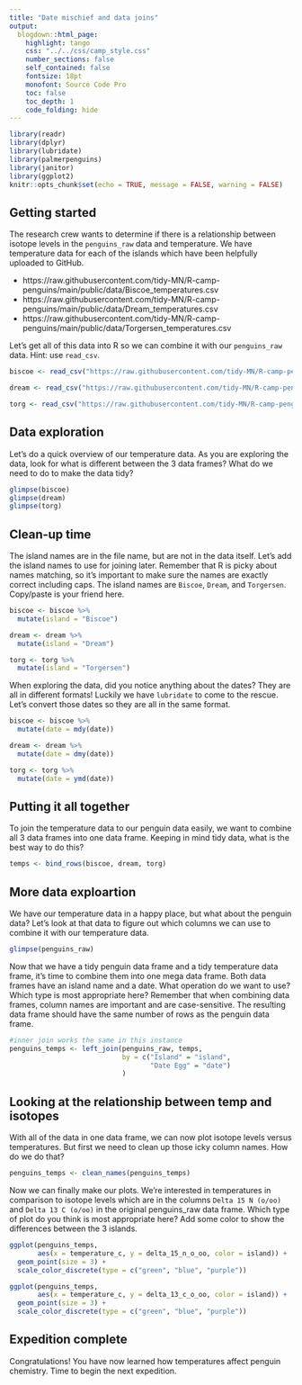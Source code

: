 ```yaml
---
title: "Date mischief and data joins"
output: 
  blogdown::html_page: 
    highlight: tango
    css: "../../css/camp_style.css"
    number_sections: false
    self_contained: false
    fontsize: 18pt
    monofont: Source Code Pro
    toc: false
    toc_depth: 1
    code_folding: hide
---
```


```r
library(readr)
library(dplyr)
library(lubridate)
library(palmerpenguins)
library(janitor)
library(ggplot2)
knitr::opts_chunk$set(echo = TRUE, message = FALSE, warning = FALSE)
```

## Getting started

The research crew wants to determine if there is a relationship between isotope levels in the `penguins_raw` data and temperature. We have temperature data for each of the islands which have been helpfully uploaded to GitHub.

* https://raw.githubusercontent.com/tidy-MN/R-camp-penguins/main/public/data/Biscoe_temperatures.csv
* https://raw.githubusercontent.com/tidy-MN/R-camp-penguins/main/public/data/Dream_temperatures.csv
* https://raw.githubusercontent.com/tidy-MN/R-camp-penguins/main/public/data/Torgersen_temperatures.csv

Let's get all of this data into R so we can combine it with our `penguins_raw` data. Hint: use `read_csv`.

```r
biscoe <- read_csv("https://raw.githubusercontent.com/tidy-MN/R-camp-penguins/main/public/data/Biscoe_temperatures.csv")

dream <- read_csv("https://raw.githubusercontent.com/tidy-MN/R-camp-penguins/main/public/data/Dream_temperatures.csv")

torg <- read_csv("https://raw.githubusercontent.com/tidy-MN/R-camp-penguins/main/public/data/Torgersen_temperatures.csv")
```

## Data exploration

Let's do a quick overview of our temperature data. As you are exploring the data, look for what is different between the 3 data frames? What do we need to do to make the data tidy?

```r
glimpse(biscoe)
glimpse(dream)
glimpse(torg)
```

## Clean-up time

The island names are in the file name, but are not in the data itself. Let's add the island names to use for joining later. Remember that R is picky about names matching, so it's important to make sure the names are exactly correct including caps. The island names are `Biscoe`, `Dream`, and `Torgersen`. Copy/paste is your friend here.

```r
biscoe <- biscoe %>%
  mutate(island = "Biscoe")

dream <- dream %>%
  mutate(island = "Dream")

torg <- torg %>%
  mutate(island = "Torgersen")
```

When exploring the data, did you notice anything about the dates? They are all in different formats! Luckily we have `lubridate` to come to the rescue. Let's convert those dates so they are all in the same format.

```r
biscoe <- biscoe %>%
  mutate(date = mdy(date))

dream <- dream %>%
  mutate(date = dmy(date))

torg <- torg %>%
  mutate(date = ymd(date))
```

## Putting it all together

To join the temperature data to our penguin data easily, we want to combine all 3 data frames into one data frame. Keeping in mind tidy data, what is the best way to do this?

```r
temps <- bind_rows(biscoe, dream, torg)
```

## More data exploartion

We have our temperature data in a happy place, but what about the penguin data? Let's look at that data to figure out which columns we can use to combine it with our temperature data.

```r
glimpse(penguins_raw)
```

Now that we have a tidy penguin data frame and a tidy temperature data frame, it's time to combine them into one mega data frame. Both data frames have an island name and a date. What operation do we want to use? Which type is most appropriate here? Remember that when combining data frames, column names are important and are case-sensitive. The resulting data frame should have the same number of rows as the penguin data frame.

```r
#inner join works the same in this instance
penguins_temps <- left_join(penguins_raw, temps,
                            by = c("Island" = "island",
                                   "Date Egg" = "date")
                            )
```

## Looking at the relationship between temp and isotopes

With all of the data in one data frame, we can now plot isotope levels versus temperatures. But first we need to clean up those icky column names. How do we do that?

```r
penguins_temps <- clean_names(penguins_temps)
```

Now we can finally make our plots. We're interested in temperatures in comparison to isotope levels which are in the columns `Delta 15 N (o/oo)` and `Delta 13 C (o/oo)` in the original penguins_raw data frame. Which type of plot do you think is most appropriate here? Add some color to show the differences between the 3 islands.

```r
ggplot(penguins_temps,
       aes(x = temperature_c, y = delta_15_n_o_oo, color = island)) +
  geom_point(size = 3) +
  scale_color_discrete(type = c("green", "blue", "purple"))

ggplot(penguins_temps,
       aes(x = temperature_c, y = delta_13_c_o_oo, color = island)) +
  geom_point(size = 3) +
  scale_color_discrete(type = c("green", "blue", "purple"))
```

## Expedition complete

Congratulations! You have now learned how temperatures affect penguin chemistry. Time to begin the next expedition.
